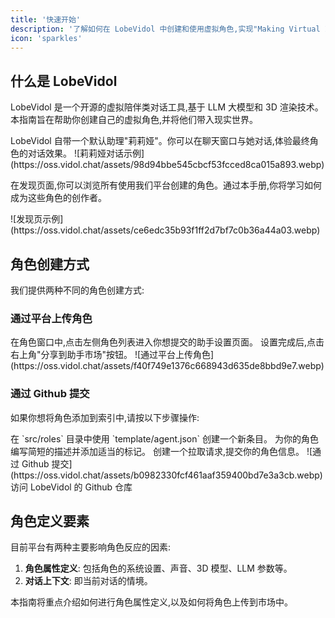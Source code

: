 ```yaml
---
title: '快速开始'
description: '了解如何在 LobeVidol 中创建和使用虚拟角色,实现"Making Virtual Idols Accessible For EveryOne"的愿景'
icon: 'sparkles'
---
```


## 什么是 LobeVidol

LobeVidol 是一个开源的虚拟陪伴类对话工具,基于 LLM 大模型和 3D 渲染技术。本指南旨在帮助你创建自己的虚拟角色,并将他们带入现实世界。

<Info>
  LobeVidol 自带一个默认助理"莉莉娅"。你可以在聊天窗口与她对话,体验最终角色的对话效果。
</Info>

<Frame caption="与莉莉娅的对话示例">
  ![莉莉娅对话示例](https://oss.vidol.chat/assets/98d94bbe545cbcf53fcced8ca015a893.webp)
</Frame>

在发现页面,你可以浏览所有使用我们平台创建的角色。通过本手册,你将学习如何成为这些角色的创作者。

<Frame caption="发现页面展示">
  ![发现页示例](https://oss.vidol.chat/assets/ce6edc35b93f1ff2d7bf7c0b36a44a03.webp)
</Frame>

## 角色创建方式

我们提供两种不同的角色创建方式:

### 通过平台上传角色

<Steps>
  <Step title="进入角色设置页面">
    在角色窗口中,点击左侧角色列表进入你想提交的助手设置页面。
  </Step>
  <Step title="分享到助手市场">
    设置完成后,点击右上角"分享到助手市场"按钮。
  </Step>
</Steps>

<Frame caption="通过平台上传角色">
  ![通过平台上传角色](https://oss.vidol.chat/assets/f40f749e1376c668943d635de8bbd9e7.webp)
</Frame>

### 通过 Github 提交

如果你想将角色添加到索引中,请按以下步骤操作:

<Steps>
  <Step title="创建条目">
    在 `src/roles` 目录中使用 `template/agent.json` 创建一个新条目。
  </Step>
  <Step title="编写描述">
    为你的角色编写简短的描述并添加适当的标记。
  </Step>
  <Step title="提交拉取请求">
    创建一个拉取请求,提交你的角色信息。
  </Step>
</Steps>

<Frame caption="通过 Github 提交">
  ![通过 Github 提交](https://oss.vidol.chat/assets/b0982330fcf461aaf359400bd7e3a3cb.webp)
</Frame>

<Card title="前往 Github" icon="github" href="https://github.com/lobehub/lobe-vidol-market">
  访问 LobeVidol 的 Github 仓库
</Card>

## 角色定义要素

目前平台有两种主要影响角色反应的因素:

1. **角色属性定义**: 包括角色的系统设置、声音、3D 模型、LLM 参数等。
2. **对话上下文**: 即当前对话的情境。

<Note>
  本指南将重点介绍如何进行角色属性定义,以及如何将角色上传到市场中。
</Note>
